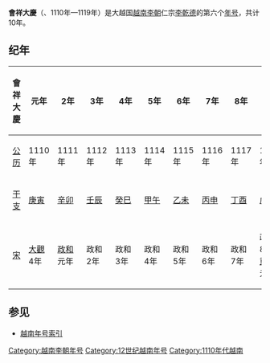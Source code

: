 {{Eranamebox|年号=會祥大慶
|起讫时间= 1110年—1119年
|政权= [[越南李朝|越南李朝]]
|帝王=仁宗[[李乾德|李乾德]]
|历时= 10年
|timeline=
|说明=
}}
'''會祥大慶'''（{{lang|vi|Hội Tường Đại Khánh}}、1110年—1119年）是大越国[[越南李朝|越南李朝]]仁宗[[李乾德|李乾德]]的第六个[[年号|年号]]，共计10年。

==纪年==

{| class="wikitable"  style="text-align:center"
!會祥大慶||元年||2年||3年||4年||5年||6年||7年||8年||9年||10年
|-
|[[公历|公历]]||1110年||1111年||1112年||1113年||1114年||1115年||1116年||1117年||1118年||1119年
|-
|[[干支|干支]]||[[庚寅|庚寅]]||[[辛卯|辛卯]]||[[壬辰|壬辰]]||[[癸巳|癸巳]]||[[甲午|甲午]]||[[乙未|乙未]]||[[丙申|丙申]]||[[丁酉|丁酉]]||[[戊戌|戊戌]]||[[己亥|己亥]]
|-
|[[北宋|宋]]||[[大觀_(宋徽宗)|大觀]]4年||[[政和|政和]]元年||政和2年||政和3年||政和4年||政和5年||政和6年||政和7年||政和8年<br>[[重和|重和]]元年||重和2年<br>[[宣和_(北宋)|宣和]]元年
|}

==参见==
*[[越南年号索引|越南年号索引]]
{{年号|[[龍符元化|龍符元化]]|[[越南年号索引|越南李朝年号]]|[[天符睿武|天符睿武]]}}
{{越南年號}}
[[Category:越南李朝年号|Category:越南李朝年号]]
[[Category:12世纪越南年号|Category:12世纪越南年号]]
[[Category:1110年代越南|Category:1110年代越南]]